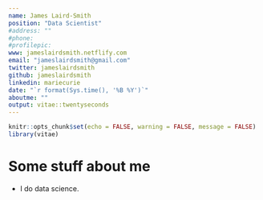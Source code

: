 ```yaml
---
name: James Laird-Smith
position: "Data Scientist"
#address: ""
#phone:
#profilepic: 
www: jameslairdsmith.netflify.com
email: "jameslairdsmith@gmail.com"
twitter: jameslairdsmith
github: jameslairdsmith
linkedin: mariecurie
date: "`r format(Sys.time(), '%B %Y')`"
aboutme: ""
output: vitae::twentyseconds
---
```


```r
knitr::opts_chunk$set(echo = FALSE, warning = FALSE, message = FALSE)
library(vitae)
```

# Some stuff about me

 * I do data science.
